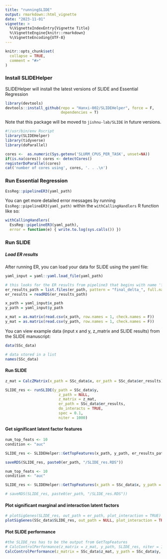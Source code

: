 ```yaml
---
title: "runningSLIDE"
output: rmarkdown::html_vignette
date: "2023-11-01"
vignette: >
  %\VignetteIndexEntry{Vignette Title}
  %\VignetteEngine{knitr::rmarkdown}
  %\VignetteEncoding{UTF-8}
---
```


```r
knitr::opts_chunk$set(
  collapse = TRUE,
  comment = "#>"
)
```

### Install SLIDEHelper
SLIDEHelper will install the latest versions of SLIDE and Essential Regression
```r
library(devtools)
devtools::install_github(repo = "Hanxi-002/SLIDEHelper", force = F,
                         dependencies = T)
```

Note that this package will be moved to `jishnu-lab/SLIDE` in future versions.
```r
#!/usr/bin/env Rscript
library(SLIDEHelper)
library(tidyverse)
library(doParallel)

cores <-  as.numeric(Sys.getenv('SLURM_CPUS_PER_TASK', unset=NA))
if(is.na(cores)) cores <- detectCores()
registerDoParallel(cores)
cat('number of cores using', cores, '. . .\n')
```

### Run Essential Regression
```r
EssReg::pipelineER3(yaml_path)
```

You can get more detailed error messages by running `EssReg::pipelineER3(yaml_path)` within the `withCallingHandlers` R function like so:
```r
withCallingHandlers(
  EssReg::pipelineER3(yaml_path), 
  error = function(e) { write.to.log(sys.calls()) })
```

### Run SLIDE

##### Load ER results
After running ER, you can load your data for SLIDE using the yaml file:
```r
yaml_input = yaml::yaml.load_file(yaml_path)

# this looks for the ER results from pipeline3 that begins with name 'final_delta...' 
er_results_path = list.files(er_path, pattern = "final_delta_", full.names = T)
er_results = readRDS(er_results_path)

x_path = yaml_input$x_path
y_path = yaml_input$y_path

x_mat = as.matrix(read.csv(x_path, row.names = 1, check.names = F))
y_mat = as.matrix(read.csv(y_path, row.names = 1, check.names = F))

```

You can view example data (input x and y, z_matrix and SLIDE results) from the SLIDE manuscript:
```r
data(SSc_data)

# data stored in a list
names(SSc_data)
```

#### Run SLIDE
```r
z_mat = CalcZMatrix(x_path = SSc_data$x, er_path = SSc_data$er_results)

SLIDE_res <- runSLIDE(y_path = SSc_data$y,
                        z_path = NULL,
                        z_matrix = z_mat,
                        er_path = SSc_data$er_results,
                        do_interacts = TRUE,
                        spec = 0.1,
                        niter = 1000)
```

#### Get significant latent factor features
```r
num_top_feats <- 10
condition <- "auc"

SLIDE_res <- SLIDEHelper::GetTopFeatures(x_path, y_path, er_results_path, out_path = er_path, SLIDE_res, num_top_feats = num_top_feats, condition)

saveRDS(SLIDE_res, paste0(er_path, "/SLIDE_res.RDS"))
```

```r
num_top_feats <- 10
condition <- "auc"

SLIDE_res <- SLIDEHelper::GetTopFeatures(x_path = SSc_data$x, y_path = SSc_data$y, er_path = SSc_data$er_results, out_path = ".", SLIDE_res = SSc_data$SLIDE_res$SLIDE_res, num_top_feats = num_top_feats, condition)

# saveRDS(SLIDE_res, paste0(er_path, "/SLIDE_res.RDS"))
```


#### Plot significant marginal and interaction latent factors
```r
# plotSigGenes(SLIDE_res, out_path = er_path, plot_interaction = TRUE)
plotSigGenes(SSc_data$SLIDE_res, out_path = NULL, plot_interaction = TRUE)
```

#### Plot SLIDE performance
```r
#the SLIDE_res has to be the output from GetTopFeatures
# CalcControlPerformance(z_matrix = z_mat, y_path, SLIDE_res, niter = 1000, condition, out_path = er_path)
CalcControlPerformance(z_matrix = SSc_data$z_mat, y_path = SSc_data$y, SLIDE_res = SSc_data$SLIDE_res, niter = 1000, condition, out_path = ".")
```


